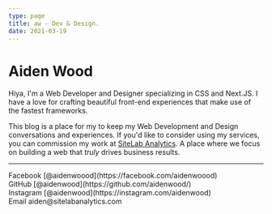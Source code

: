 ```yaml
---
type: page
title: aw - Dev & Design.
date: 2021-03-19
---
```


# Aiden Wood

Hiya, I'm a Web Developer and Designer specializing in CSS and Next.JS. I have a love for crafting beautiful front-end experiences that make use of the fastest frameworks.

This blog is a place for my to keep my Web Development and Design conversations and experiences. If you'd like to consider using my services, you can commission my work at [SiteLab Analytics](https://sitelabanalytics.com/). A place where we focus on building a web that _truly_ drives business results.

---

<div>
  Facebook [@aidenwoood](https://facebook.com/aidenwoood)
  <br />
  GitHub [@aidenwood](https://github.com/aidenwood/)
  <br />
  Instagram [@aidenwood](https://instagram.com/aidenwood)
  <br />
  Email aiden@sitelabanalytics.com
</div>
